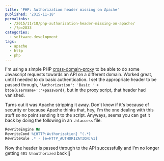 ```yaml
---
title: 'PHP: Authorization header missing on Apache'
published: '2015-11-18'
permalinks:
  - /2015/11/18/php-authorization-header-missing-on-apache/
  - /?p=2833
categories:
  - software-development
tags:
  - apache
  - http
  - php
---
```


I'm using a simple PHP [cross-domain-proxy](https://github.com/softius/php-cross-domain-proxy) to be able to do some Javascript requests towards an API on a different domain. Worked great, until I needed to do basic authentication. I set the appropriate header to be passed through, `'Authorization': 'Basic ' + btoa(username+':'+password)`, but in the proxy script, that header had vanished.

Turns out it was Apache stripping it away. Don't know if it's because of security or because Apache thinks that, hey, I'm the one dealing with this stuff so no point sending it to the script. Anyways, seems you can get it back by doing the following in an `.htaccess` file:

```apache
RewriteEngine On
RewriteCond %{HTTP:Authorization} ^(.*)
RewriteRule .* - [e=HTTP_AUTHORIZATION:%1]
```

Now the header is passed through to the API successfully and I'm no longer getting `401 Unauthorized` back 🙂
